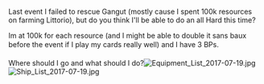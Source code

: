 Last event I failed to rescue Gangut (mostly cause I spent 100k resources on farming Littorio), but do you think I'll be able to do an all Hard this time?

Im at 100k for each resource (and I might be able to double it sans baux before the event if I play my cards really well) and I have 3 BPs. 

Where should I go and what should I do?[[File:Equipment_List_2017-07-19.jpg|thumb]][[File:Ship_List_2017-07-19.jpg|thumb]]<ac_metadata title="Can I do all hard?"> </ac_metadata>